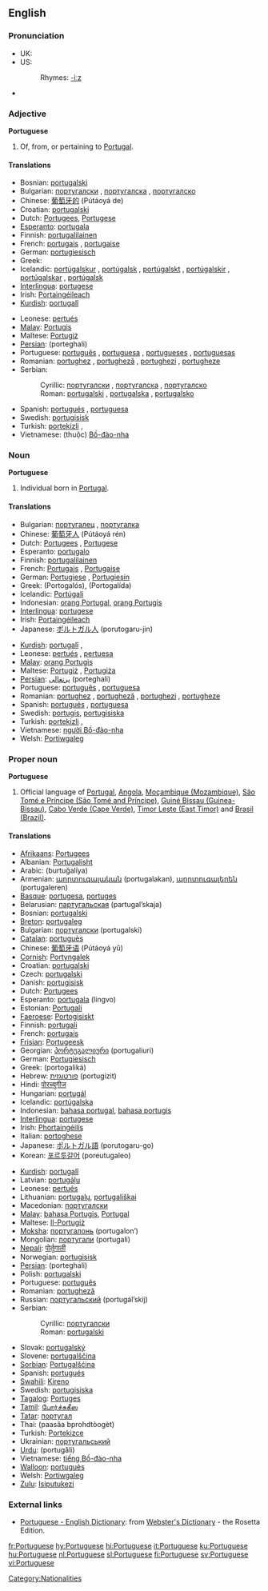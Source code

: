 {{interwiktionary|code=pt}}
==English==

{{wikipedia}}

===Pronunciation===
*UK: {{IPA|/ˈpɔtʃəgiːz/}}
*US: {{IPA|/ˈpɔɹtʃəgiːz/}}
*:Rhymes: [[Rhymes:English:-iːz|-iːz]]
*{{audio|en-uk-Portuguese.ogg|Audio (UK)}}

===Adjective===
'''Portuguese'''

# Of, from, or pertaining to [[Portugal]].

====Translations====
{{top}}
*Bosnian: [[portugalski#Bosnian|portugalski]] {{m}}
*Bulgarian: [[португалски]] {{m}}, [[португалска]] {{f}}, [[португалско]] {{n}}
*Chinese: [[葡萄牙的]] (Pútáoyá de)
*Croatian: [[portugalski#Croatian|portugalski]] {{m}}
*Dutch: [[Portugees]], [[Portugese]]
*[[Esperanto]]: [[portugala]]
*Finnish: [[portugalilainen]]
*French: [[portugais]] {{m}}, [[portugaise]] {{f}}
*German: [[portugiesisch]]
*Greek: {{t|el|πορτογαλικός}}
*Icelandic: [[portúgalskur]] {{m}}, [[portúgalsk]] {{f}}, [[portúgalskt]] {{n}}, [[portúgalskir]] {{m}} {{p}},  [[portúgalskar]] {{f}} {{p}}, [[portúgalsk]] {{n}} {{p}}
*[[Interlingua]]: [[portugese]]
*Irish: [[Portaingéileach]]
*[[Kurdish]]: [[portugalî]]
{{mid}}
*Leonese: [[pertués]]
*[[Malay]]: [[Portugis]]
*Maltese: [[Portugiż]] {{m}}
*[[Persian]]: {{FAchar|[[پرتغالی]]}} (porteghali)
*Portuguese: [[português]] {{m}}, [[portuguesa]] {{f}}, [[portugueses]] {{p}}, [[portuguesas]] {{f}} {{p}}
*Romanian: [[portughez]] {{m}}, [[portugheză]] {{f}}, [[portughezi]] {{p}}, [[portugheze]] {{f}} {{p}}
*Serbian:
*:Cyrillic: [[португалски#Serbian|португалски]] {{m}}, [[португалска]] {{f}}, [[португалско]] {{n}}
*:Roman: [[portugalski#Serbian|portugalski]] {{m}}, [[portugalska]] {{f}}, [[portugalsko]] {{n}}
*Spanish: [[portugués]] {{m}}, [[portuguesa]] {{f}}
*Swedish: [[portugisisk]]
*Turkish: [[portekizli]] {{m}}, {{f}}
*Vietnamese: (thuộc) [[Bồ-đào-nha]]
{{bottom}}

===Noun===
'''Portuguese'''

#Individual born in [[Portugal]].

====Translations====
{{top}}
*Bulgarian: [[португалец]] {{m}}, [[португалка]] {{f}}
*Chinese: [[葡萄牙人]] (Pútáoyá rén)
*Dutch: [[Portugees]] {{m}}, [[Portugese]] {{f}}
*Esperanto: [[portugalo]]
*Finnish: [[portugalilainen]]
*French: [[Portugais]] {{m}}, [[Portugaise]] {{f}}
*German: [[Portugiese]] {{m}}, [[Portugiesin]] {{f}}
*Greek: {{t|el|Πορτογάλος|m}} (Portogalós), {{t|el|Πορτογαλίδα|f}} (Portogalída)
*Icelandic: [[Portúgali]] {{m}}
*Indonesian: [[orang Portugal]], [[orang Portugis]]
*[[Interlingua]]: [[portugese]]
*Irish: [[Portaingéileach]]
*Japanese: [[ポルトガル人]] (porutogaru-jin)
{{mid}}
*[[Kurdish]]: [[portugalî]] {{m}}, {{f}}
*Leonese: [[pertués]] {{m}}, [[pertuesa]] {{f}}
*[[Malay]]: [[orang Portugis]]
*Maltese: [[Portugiż]] {{m}}, [[Portugiża]] {{f}}
*[[Persian]]: [[پرتغالی]] (porteghali)
*Portuguese: [[português]] {{m}}, [[portuguesa]] {{f}}
*Romanian: [[portughez]] {{m}}, [[portugheză]] {{f}}, [[portughezi]] {{p}}, [[portugheze]] {{f}} {{p}}
*Spanish: [[portugués]] {{m}}, [[portuguesa]] {{f}}
*Swedish: [[portugis]], [[portugisiska]]
*Turkish: [[portekizli]] {{m}}, {{f}}
*Vietnamese: [[người Bồ-đào-nha]]
*Welsh: [[Portiwgaleg]]
{{bottom}}

===Proper noun===
'''Portuguese'''

# Official language of [[w:Portugal|Portugal]], [[w:Angola|Angola]], [[w:Mozambique|Moçambique (Mozambique)]], [[w:São Tomé and Príncipe|São Tomé e Príncipe (São Tomé and Príncipe)]], [[w:Guinea-Bissau|Guiné Bissau (Guinea-Bissau)]], [[w:Cabo Verde|Cabo Verde (Cape Verde)]], [[w:Timor Leste|Timor Leste (East Timor)]]  and [[w:Brazil|Brasil (Brazil)]].

====Translations====
{{top}}
*[[Afrikaans]]: [[Portugees]]
*Albanian: [[Portugalisht]]
*Arabic: {{ARchar|[[برتغالية]]}} (burtuğalíya) {{f}} 
*Armenian: [[պորտուգալական]] (portugalakan), [[պորտուգալերեն]] (portugaleren)
*[[Basque]]: [[portugesa]], [[portuges]]
*Belarusian: [[партугальская]] (partugal’skaja)
*Bosnian: [[portugalski#Bosnian|portugalski]] {{m}}
*[[Breton]]: [[portugaleg]]
*Bulgarian: [[португалски]] (portugalski)
*[[Catalan]]: [[portuguès]]
*Chinese: [[葡萄牙语]] (Pútáoyá yǔ)
*[[Cornish]]: [[Portyngalek]]
*Croatian: [[portugalski#Croatian|portugalski]] {{m}}
*Czech: [[portugalski]]
*Danish: [[portugisisk]]
*Dutch: [[Portugees]] {{n}}
*Esperanto: [[portugala]] (lingvo)
*Estonian: [[Portugali]] 
*[[Faeroese]]: [[Portogisiskt]] 
*Finnish: [[portugali]]
*French: [[portugais]] {{m}}
*[[Frisian]]: [[Portugeesk]] {{n}}
*Georgian: [[პორტუგალიური]] (portugaliuri)
*German: [[Portugiesisch]] {{n}}
*Greek: {{t|el|πορτογαλικά|n|p}} (portogaliká)
*Hebrew: [[פורטוגזית]] (portugizit)
*Hindi: [[पोरच्युगीज]]
*Hungarian: [[portugál]]
*Icelandic: [[portúgalska]] {{f}}
*Indonesian: [[bahasa portugal]], [[bahasa portugis]]
*[[Interlingua]]: [[portugese]]
*Irish: [[Phortaingéilís]] {{f}}
*Italian: [[portoghese]]
*Japanese: [[ポルトガル語]] (porutogaru-go)
*Korean: [[포르투갈어]] (poreutugaleo)
{{mid}}
*[[Kurdish]]: [[portugalî]] {{f}}
*Latvian: [[portugāļu]]
*Leonese: [[pertués]]
*Lithuanian: [[portugalų]], [[portugališkai]]
*Macedonian: [[португалски#Macedonian|португалски]]
*[[Malay]]: [[bahasa Portugis]], [[Portugal]]
*Maltese: [[Il-Portugiż]]
*[[Moksha]]: [[португалонь]] (portugalon’)
*Mongolian: [[португали]] (portugali)
*[[Nepali]]: [[पोर्तुगाली]]
*Norwegian: [[portugisisk]]
*[[Persian]]: {{FAchar|[[پرتغالی]]}} (porteghali)
*Polish: [[portugalski]]
*Portuguese: [[português]]
*Romanian: [[portugheză]]
*Russian: [[португальский]] (portugál’skij)
*Serbian:
*:Cyrillic: [[португалски#Serbian|португалски]] {{m}}
*:Roman: [[portugalski#Serbian|portugalski]] {{m}}
*Slovak: [[portugalský]]
*Slovene: [[portugalščina]]
*[[Sorbian]]: [[Portugalšćina]]
*Spanish: [[portugués]]
*[[Swahili]]: [[Kireno]]
*Swedish: [[portugisiska]]
*[[Tagalog]]: [[Portuges]]
*[[Tamil]]: [[போர்ச்சுகீஸ]]
*[[Tatar]]: [[португал]]
*Thai: {{THchar|[[ภาษาโปรตุเกส]]}} (paasăa bprohdtòogèt)
*Turkish: [[Portekizce]]
*Ukrainian: [[португальський]]
*[[Urdu]]: {{URchar|[[پرتگالی]]}} (portugâli)
*Vietnamese: [[tiếng Bồ-đào-nha]]
*[[Walloon]]: [[portuguès]]
*Welsh: [[Portiwgaleg]]
*[[Zulu]]: [[Isiputukezi]]
{{bottom}}

===External links===
*[http://www.websters-online-dictionary.org/definition/Portuguese-english/ Portuguese - English Dictionary]: from [http://www.websters-online-dictionary.org/ Webster's Dictionary] - the Rosetta Edition.
{{ethnologue|code=por}}

[[Category:Nationalities]]

[[fr:Portuguese]]
[[hy:Portuguese]]
[[hi:Portuguese]]
[[it:Portuguese]]
[[ku:Portuguese]]
[[hu:Portuguese]]
[[nl:Portuguese]]
[[sl:Portuguese]]
[[fi:Portuguese]]
[[sv:Portuguese]]
[[vi:Portuguese]]